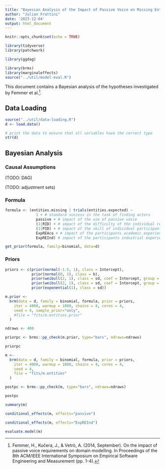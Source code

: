 ```yaml
---
title: "Bayesian Analysis of the Impact of Passive Voice on Missing Entities"
author: "Julian Frattini"
date: '2023-12-04'
output: html_document
---
```


```r
knitr::opts_chunk$set(echo = TRUE)

library(tidyverse)
library(patchwork)

library(ggdag)

library(brms)
library(marginaleffects)
source("../util/model-eval.R")
```

This document contains a Bayesian analysis of the hypotheses investigated by Femmer et al.^[Femmer, H., Kučera, J., & Vetrò, A. (2014, September). On the impact of passive voice requirements on domain modelling. In Proceedings of the 8th ACM/IEEE International Symposium on Empirical Software Engineering and Measurement (pp. 1-4).].

## Data Loading

```r
source("../util/data-loading.R")
d <- load.data()

# print the data to ensure that all variables have the correct type
str(d)
```


## Bayesian Analysis

### Causal Assumptions

(TODO: DAG)

(TODO: adjustment sets)

### Formula

```r
formula <- (entities.missing | trials(entities.expected) ~ 
              1 + # standard success in the task of finding actors
              passive + # impact of the use of passive voice
              (1|RID) + # impact of the difficulty of the individual requirements
              (1|PID) + # impact of the skill of individual participants
              ExpREAca + # impact of the participants academic experience in RE
              ExpREInd) # impact of the participants industrial experience in RE

get_prior(formula, family=binomial, data=d)
```

### Priors

```r
priors <- c(prior(normal(-1.5, 1), class = Intercept),
            prior(normal(0, 1), class = b),
            prior(weibull(2, 1), class = sd, coef = Intercept, group = RID),
            prior(weibull(2, 1), class = sd, coef = Intercept, group = PID),
            prior(exponential(1), class = sd))
```

```r
m.prior <-
  brm(data = d, family = binomial, formula, prior = priors,
    iter = 4000, warmup = 1000, chains = 4, cores = 4,
    seed = 4, sample_prior="only",
    #file = "fits/m.entities.prior"
  )
```

```r
ndraws <- 400

priorpc <- brms::pp_check(m.prior, type="bars", ndraws=ndraws)

priorpc
```

```r
m <-
  brm(data = d, family = binomial, formula, prior = priors,
    iter = 4000, warmup = 1000, chains = 4, cores = 4,
    seed = 4,
    file = "fits/m.entities"
  )
```

```r
postpc <- brms::pp_check(m, type="bars", ndraws=ndraws)

postpc
```

```r
summary(m)
```

```r
conditional_effects(m, effects="passive")
```

```r
conditional_effects(m, effects="ExpREInd")
```

```r
evaluate.model(m)
```